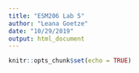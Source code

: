 ```yaml
---
title: "ESM206 Lab 5"
author: "Leana Goetze"
date: "10/29/2019"
output: html_document
---
```


```r
knitr::opts_chunk$set(echo = TRUE)
```

